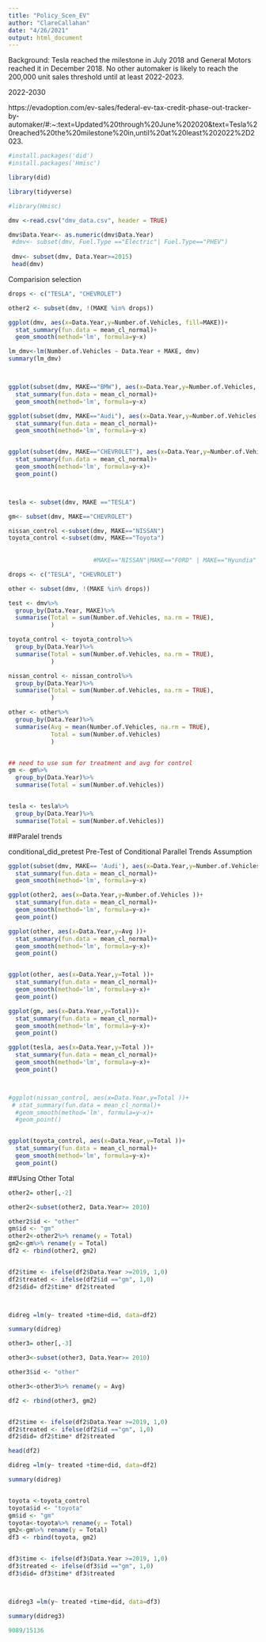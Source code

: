 ```yaml
---
title: "Policy_Scen_EV"
author: "ClareCallahan"
date: "4/26/2021"
output: html_document
---
```


Background: 
Tesla reached the milestone in July 2018 and General Motors reached it in December 2018. No other automaker is likely to reach the 200,000 unit sales threshold until at least 2022-2023.

2022-2030


https://evadoption.com/ev-sales/federal-ev-tax-credit-phase-out-tracker-by-automaker/#:~:text=Updated%20through%20June%202020&text=Tesla%20reached%20the%20milestone%20in,until%20at%20least%202022%2D2023.

```r
#install.packages('did')
#install.packages('Hmisc')

library(did)

library(tidyverse)

#library(Hmisc)
```

```r
dmv <-read.csv("dmv_data.csv", header = TRUE)

dmv$Data.Year<- as.numeric(dmv$Data.Year)
 #dmv<- subset(dmv, Fuel.Type =="Electric"| Fuel.Type=="PHEV") 
 
 dmv<- subset(dmv, Data.Year>=2015)
 head(dmv)

```
Comparision selection
```r

drops <- c("TESLA", "CHEVROLET") 

other2 <- subset(dmv, !(MAKE %in% drops))

ggplot(dmv, aes(x=Data.Year,y=Number.of.Vehicles, fill=MAKE))+
  stat_summary(fun.data = mean_cl_normal)+
  geom_smooth(method='lm', formula=y~x)

lm_dmv<-lm(Number.of.Vehicles ~ Data.Year + MAKE, dmv)
summary(lm_dmv)



ggplot(subset(dmv, MAKE=="BMW"), aes(x=Data.Year,y=Number.of.Vehicles, fill=MAKE))+
  stat_summary(fun.data = mean_cl_normal)+
  geom_smooth(method='lm', formula=y~x)

ggplot(subset(dmv, MAKE=="Audi"), aes(x=Data.Year,y=Number.of.Vehicles, fill=MAKE))+
  stat_summary(fun.data = mean_cl_normal)+
  geom_smooth(method='lm', formula=y~x)


ggplot(subset(dmv, MAKE=="CHEVROLET"), aes(x=Data.Year,y=Number.of.Vehicles, fill=MAKE))+
  stat_summary(fun.data = mean_cl_normal)+
  geom_smooth(method='lm', formula=y~x)+
  geom_point()




```

```r

tesla <- subset(dmv, MAKE =="TESLA")

gm<- subset(dmv, MAKE=="CHEVROLET")

nissan_control <-subset(dmv, MAKE=="NISSAN")
toyota_control <-subset(dmv, MAKE=="Toyota")
                        
                        
                        #MAKE=="NISSAN"|MAKE=="FORD" | MAKE=="Hyundia"| MAKE=="Honda"| MAKE=="Kia"| MAKE=="NISSAN"| MAKE=="Volkswagen" )

drops <- c("TESLA", "CHEVROLET") 

other <- subset(dmv, !(MAKE %in% drops))

test <- dmv%>%
  group_by(Data.Year, MAKE)%>%
  summarise(Total = sum(Number.of.Vehicles, na.rm = TRUE),
            )

toyota_control <- toyota_control%>%
  group_by(Data.Year)%>%
  summarise(Total = sum(Number.of.Vehicles, na.rm = TRUE),
            )

nissan_control <- nissan_control%>%
  group_by(Data.Year)%>%
  summarise(Total = sum(Number.of.Vehicles, na.rm = TRUE),
            )

other <- other%>%
  group_by(Data.Year)%>%
  summarise(Avg = mean(Number.of.Vehicles, na.rm = TRUE), 
            Total = sum(Number.of.Vehicles)
            )


## need to use sum for treatment and avg for control
gm <- gm%>%
  group_by(Data.Year)%>%
  summarise(Total = sum(Number.of.Vehicles))


tesla <- tesla%>%
  group_by(Data.Year)%>%
  summarise(Total = sum(Number.of.Vehicles))

```
##Paralel trends 

conditional_did_pretest
Pre-Test of Conditional Parallel Trends Assumption

```r


ggplot(subset(dmv, MAKE== 'Audi'), aes(x=Data.Year,y=Number.of.Vehicles, fill=MAKE))+
  stat_summary(fun.data = mean_cl_normal)+
  geom_smooth(method='lm', formula=y~x)

ggplot(other2, aes(x=Data.Year,y=Number.of.Vehicles ))+
  stat_summary(fun.data = mean_cl_normal)+
  geom_smooth(method='lm', formula=y~x)+
  geom_point()

ggplot(other, aes(x=Data.Year,y=Avg ))+
  stat_summary(fun.data = mean_cl_normal)+
  geom_smooth(method='lm', formula=y~x)+
  geom_point()


ggplot(other, aes(x=Data.Year,y=Total ))+
  stat_summary(fun.data = mean_cl_normal)+
  geom_smooth(method='lm', formula=y~x)+
  geom_point()
```

```r

ggplot(gm, aes(x=Data.Year,y=Total))+
  stat_summary(fun.data = mean_cl_normal)+
  geom_smooth(method='lm', formula=y~x)+
  geom_point()

ggplot(tesla, aes(x=Data.Year,y=Total ))+
  stat_summary(fun.data = mean_cl_normal)+
  geom_smooth(method='lm', formula=y~x)+
  geom_point()



#ggplot(nissan_control, aes(x=Data.Year,y=Total ))+
 # stat_summary(fun.data = mean_cl_normal)+
  #geom_smooth(method='lm', formula=y~x)+
  #geom_point()


ggplot(toyota_control, aes(x=Data.Year,y=Total ))+
  stat_summary(fun.data = mean_cl_normal)+
  geom_smooth(method='lm', formula=y~x)+
  geom_point()

```


##Using Other Total

```r


other2= other[,-2]

other2<-subset(other2, Data.Year>= 2010)

other2$id <- "other"
gm$id <- "gm"
other2<-other2%>% rename(y = Total)
gm2<-gm%>% rename(y = Total)
df2 <- rbind(other2, gm2)


df2$time <- ifelse(df2$Data.Year >=2019, 1,0)
df2$treated <- ifelse(df2$id =="gm", 1,0)
df2$did= df2$time* df2$treated



didreg =lm(y~ treated +time+did, data=df2)

summary(didreg)

```

```r

other3= other[,-3]

other3<-subset(other3, Data.Year>= 2010)

other3$id <- "other"

other3<-other3%>% rename(y = Avg)

df2 <- rbind(other3, gm2)


df2$time <- ifelse(df2$Data.Year >=2019, 1,0)
df2$treated <- ifelse(df2$id =="gm", 1,0)
df2$did= df2$time* df2$treated

head(df2)

didreg =lm(y~ treated +time+did, data=df2)

summary(didreg)



```


```r


toyota <-toyota_control
toyota$id <- "toyota"
gm$id <- "gm"
toyota<-toyota%>% rename(y = Total)
gm2<-gm%>% rename(y = Total)
df3 <- rbind(toyota, gm2)


df3$time <- ifelse(df3$Data.Year >=2019, 1,0)
df3$treated <- ifelse(df3$id =="gm", 1,0)
df3$did= df3$time* df3$treated



didreg3 =lm(y~ treated +time+did, data=df3)

summary(didreg3)

9089/15136

```


